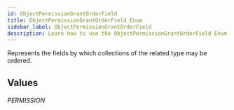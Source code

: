 ```yaml
---
id: ObjectPermissionGrantOrderField
title: ObjectPermissionGrantOrderField Enum
sidebar_label: ObjectPermissionGrantOrderField
description: Learn how to use the ObjectPermissionGrantOrderField Enum for 's API.
---
```


Represents the fields by which collections of the related type may be ordered.

## Values

###### PERMISSION

